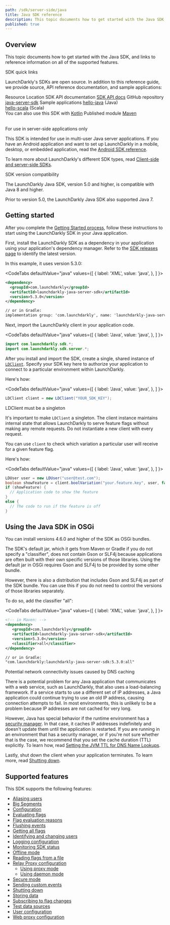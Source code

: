 ```yaml
---
path: /sdk/server-side/java
title: Java SDK reference
description: This topic documents how to get started with the Java SDK, and links to reference information on all of the supported features.
published: true
---
```


## Overview

This topic documents how to get started with the Java SDK, and links to reference information on all of the supported features.

<Callout intent="primary">
<CalloutTitle>SDK quick links</CalloutTitle>
<CalloutDescription>

LaunchDarkly's SDKs are open source. In addition to this reference guide, we provide source, API reference documentation, and sample applications:

<Table>
  <TableHeader>
    <TableHeadCell>Resource</TableHeadCell>
    <TableHeadCell>Location</TableHeadCell>
  </TableHeader>
  <TableBody>
    <TableRow>
      <TableCell>SDK API documentation</TableCell>
      <TableCell><a href="http://launchdarkly.github.io/java-server-sdk/">SDK API docs</a></TableCell>
    </TableRow>
    <TableRow>
      <TableCell>GitHub repository</TableCell>
      <TableCell><a href="https://github.com/launchdarkly/java-server-sdk">java-server-sdk</a></TableCell>
    </TableRow>
    <TableRow>
      <TableCell>Sample applications</TableCell>
      <TableCell><a href="https://github.com/launchdarkly/hello-java">hello-java</a> (Java)<br/> <a href="https://github.com/launchdarkly/hello-scala">hello-scala</a> (Scala) <br/> You can also use this SDK with <a href="https://kotlinlang.org/">Kotlin</a></TableCell>
    </TableRow>
    <TableRow>
      <TableCell>Published module</TableCell>
      <TableCell><a href="https://mvnrepository.com/artifact/com.launchdarkly/launchdarkly-java-server-sdk">Maven</a></TableCell>
    </TableRow>
  </TableBody>
</Table>

</CalloutDescription>
</Callout>

<Callout intent="info">
<CalloutTitle>For use in server-side applications only</CalloutTitle>
<CalloutDescription>

This SDK is intended for use in multi-user Java server applications. If you have an Android application and want to set up LaunchDarkly in a mobile, desktop, or embedded application, read the [Android SDK reference](/sdk/client-side/android).

To learn more about LaunchDarkly's different SDK types, read [Client-side and server-side SDKs](/sdk/concepts/client-side-server-side).

</CalloutDescription>
</Callout>

<Callout intent="info">
<CalloutTitle>SDK version compatibility</CalloutTitle>
<CalloutDescription>

The LaunchDarkly Java SDK, version 5.0 and higher, is compatible with Java 8 and higher.

Prior to version 5.0, the LaunchDarkly Java SDK also supported Java 7.

</CalloutDescription>
</Callout>

## Getting started

After you complete the [Getting Started process](/home/getting-started), follow these instructions to start using the LaunchDarkly SDK in your Java application.

First, install the LaunchDarkly SDK as a dependency in your application using your application's dependency manager. Refer to the [SDK releases page](https://github.com/launchdarkly/java-server-sdk/releases) to identify the latest version.

In this example, it uses version 5.3.0:

<CodeTabs
  defaultValue="java"
  values={[
    { label: 'XML', value: 'java', },
  ]
}>
<CodeTabItem value="java">

```xml
<dependency>
  <groupId>com.launchdarkly</groupId>
  <artifactId>launchdarkly-java-server-sdk</artifactId>
  <version>5.3.0</version>
</dependency>

// or in Gradle:
implementation group: 'com.launchdarkly', name: 'launchdarkly-java-server-sdk', version: '5.3.0'

```

</CodeTabItem>
</CodeTabs>

Next, import the LaunchDarkly client in your application code.

<CodeTabs
  defaultValue="java"
  values={[
    { label: 'Java', value: 'java', },
  ]
}>
<CodeTabItem value="java">

```java
import com.launchdarkly.sdk.*;
import com.launchdarkly.sdk.server.*;
```

</CodeTabItem>
</CodeTabs>

After you install and import the SDK, create a single, shared instance of [`LDClient`](http://launchdarkly.github.io/java-server-sdk/com/launchdarkly/sdk/server/LDClient.html). Specify your SDK key here to authorize your application to connect to a particular environment within LaunchDarkly.

Here's how:

<CodeTabs
  defaultValue="java"
  values={[
    { label: 'Java', value: 'java', },
  ]
}>
<CodeTabItem value="java">

```java
LDClient client = new LDClient("YOUR_SDK_KEY");
```

</CodeTabItem>
</CodeTabs>

<Callout intent="alert">
<CalloutTitle>LDClient must be a singleton</CalloutTitle>
<CalloutDescription>

It's important to make `LDClient` a singleton. The client instance maintains internal state that allows LaunchDarkly to serve feature flags without making any remote requests. Do not instantiate a new client with every request.

</CalloutDescription>
</Callout>

You can use `client` to check which variation a particular user will receive for a given feature flag.

Here's how:

<CodeTabs
  defaultValue="java"
  values={[
    { label: 'Java', value: 'java', },
  ]
}>
<CodeTabItem value="java">

```java
LDUser user = new LDUser("user@test.com");
boolean showFeature = client.boolVariation("your.feature.key", user, false);
if (showFeature) {
  // Application code to show the feature
}
else {
  // The code to run if the feature is off
}
```

</CodeTabItem>
</CodeTabs>

## Using the Java SDK in OSGi

You can install versions 4.6.0 and higher of the SDK as OSGi bundles.

The SDK's default jar, which it gets from Maven or Gradle if you do not specify a "classifier", does not contain Gson or SLF4j because applications are often built with their own specific versions of those libraries. Using the default jar in OSGi requires Gson and SLF4j to be provided by some other bundle.

However, there is also a distribution that includes Gson and SLF4j as part of the SDK bundle. You can use this if you do not need to control the versions of those libraries separately.

To do so, add the classifier "all":

<CodeTabs
  defaultValue="java"
  values={[
    { label: 'XML', value: 'java', },
  ]
}>
<CodeTabItem value="java">

```xml
<!-- in Maven: -->
<dependency>
   <groupId>com.launchdarkly</groupId>
   <artifactId>launchdarkly-java-server-sdk</artifactId>
   <version>5.3.0</version>
   <classifier>all</classifier>
</dependency>

// or in Gradle:
"com.launchdarkly:launchdarkly-java-server-sdk:5.3.0:all"
```


</CodeTabItem>
</CodeTabs>

<Callout intent="alert">
<CalloutTitle>Potential network connectivity issues caused by DNS caching</CalloutTitle>
<CalloutDescription>

There is a potential problem for any Java application that communicates with a web service, such as LaunchDarkly, that also uses a load-balancing framework. If a service starts to use a different set of IP addresses, a Java application could continue trying to use an old IP address, causing connection attempts to fail. In most environments, this is unlikely to be a problem because IP addresses are not cached for very long.

However, Java has special behavior if the runtime environment has a [security manager](https://docs.oracle.com/javase/tutorial/essential/environment/security.html). In that case, it caches IP addresses indefinitely and doesn't update them until the application is restarted. If you are running in an environment that has a security manager, or if you're not sure whether that is the case, we recommend that you set the cache duration (TTL) explicitly. To learn how, read [Setting the JVM TTL for DNS Name Lookups](https://docs.aws.amazon.com/sdk-for-java/v1/developer-guide/java-dg-jvm-ttl.html).

</CalloutDescription>
</Callout>

Lastly, shut down the client when your application terminates. To learn more, read [Shutting down](/sdk/features/shutdown#java).

## Supported features

This SDK supports the following features:

* [Aliasing users](/sdk/features/aliasing-users#java)
* [Big Segments](/sdk/features/big-segments#java)
* [Configuration](/sdk/features/config#java)
* [Evaluating flags](/sdk/features/evaluating#java)
* [Flag evaluation reasons](/sdk/features/evaluation-reasons#java)
* [Flushing events](/sdk/features/flush#java)
* [Getting all flags](/sdk/features/all-flags#java)
* [Identifying and changing users](/sdk/features/identify#java)
* [Logging configuration](/sdk/features/logging#java)
* [Monitoring SDK status](/sdk/features/monitoring#java)
* [Offline mode](/sdk/features/offline-mode#java)
* [Reading flags from a file](/sdk/features/flags-from-files#java)
* [Relay Proxy configuration](/sdk/features/relay-proxy-configuration)
  * [Using proxy mode](/sdk/features/relay-proxy-configuration/proxy-mode#java)
  * [Using daemon mode](/sdk/features/relay-proxy-configuration/daemon-mode#java)
* [Secure mode](/sdk/features/secure-mode#java)
* [Sending custom events](/sdk/features/events#java)
* [Shutting down](/sdk/features/shutdown#java)
* [Storing data](/sdk/features/storing-data#java)
* [Subscribing to flag changes](/sdk/features/flag-changes#java)
* [Test data sources](/sdk/features/test-data-sources#java)
* [User configuration](/sdk/features/user-config#java)
* [Web proxy configuration](/sdk/features/web-proxy#java)
